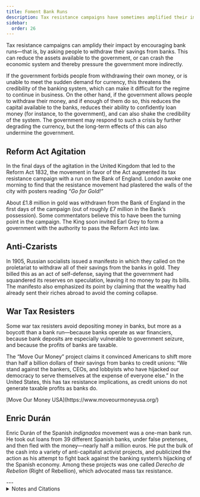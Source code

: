 ```yaml
---
title: Foment Bank Runs
description: Tax resistance campaigns have sometimes amplified their impact by encouraging bank runs.
sidebar:
  order: 26
---
```


Tax resistance campaigns can amplidy their impact by encouraging bank runs—that is, by asking people to withdraw their savings from banks.
This can reduce the assets available to the government, or can crash the economic system and thereby pressure the government more indirectly.

If the government forbids people from withdrawing their own money, or is unable to meet the sudden demand for currency, this threatens the credibility of the banking system, which can make it difficult for the regime to continue in business.
On the other hand, if the government allows people to withdraw their money, and if enough of them do so, this reduces the capital available to the banks, reduces their ability to confidently loan money (for instance, to the government), and can also shake the credibility of the system.
The government may respond to such a crisis by further degrading the currency, but the long-term effects of this can also undermine the government.

## <Badge text="Example" size="medium" /> Reform Act Agitation

In the final days of the agitation in the United Kingdom that led to the Reform Act 1832, the movement in favor of the Act augmented its tax resistance campaign with a run on the Bank of England.
London awoke one morning to find that the resistance movement had plastered the walls of the city with posters reading *“Go for Gold!”*

About £1.8 million in gold was withdrawn from the Bank of England in the first days of the campaign (out of roughly £7 million in the Bank’s possession).
Some commentators believe this to have been the turning point in the campaign.
The King soon invited Earl Grey to form a government with the authority to pass the Reform Act into law.

## <Badge text="Example" size="medium" /> Anti-Czarists

In 1905, Russian socialists issued a manifesto in which they called on the proletariat to withdraw all of their savings from the banks in gold.
They billed this as an act of self-defense, saying that the government had squandered its reserves on speculation, leaving it no money to pay its bills.
The manifesto also emphasized its point by claiming that the wealthy had already sent their riches abroad to avoid the coming collapse.

## <Badge text="Example" size="medium" /> War Tax Resisters

Some war tax resisters avoid depositing money in banks, but more as a boycott than a bank run—because banks operate as war financiers, because bank deposits are especially vulnerable to government seizure, and because the profits of banks are taxable.

The “Move Our Money” project claims it convinced Americans to shift more than half a billion dollars of their savings from banks to credit unions:
“We stand against the bankers, CEOs, and lobbyists who have hijacked our democracy to serve themselves at the expense of everyone else.”
In the United States, this has tax resistance implications, as credit unions do not generate taxable profits as banks do.

<Aside type="tip" title="Links">
[Move Our Money USA](https://www.moveourmoneyusa.org/)
</Aside>

## <Badge text="Example" size="medium" /> Enric Durán

Enric Durán of the Spanish <i lang="es">indignados</i> movement was a one-man bank run.
He took out loans from 39 different Spanish banks, under false pretenses, and then fled with the money—nearly half a million euros.
He put the bulk of the cash into a variety of anti-capitalist activist projects, and publicized the action as his attempt to fight back against the banking system’s hijacking of the Spanish economy.
Among these projects was one called <i lang="es">Derecho de Rebelion</i> (Right of Rebellion), which advocated mass tax resistance.

<Aside type="wikipedia" title="Wikipedia">
  <WikipediaBadge title="Bank run" />
  <WikipediaBadge title="Financial crisis" />
  <WikipediaBadge title="Reform Act 1832" />
  <WikipediaBadge title="Bank Transfer Day" />
  <WikipediaBadge title="Enric Duran" />
  <WikipediaBadge title="Anti-austerity movement in Spain" />
</Aside>
---

<details>
<summary>Notes and Citations</summary>

* Roebuck, John Arthur <i>History of the Whig Ministry of 1830, to the Passing of the Reform Bill</i>, Vol. II (1852) [pp. 291–92](https://archive.org/details/in.ernet.dli.2015.82611/page/n309/mode/2up)
* [“Says Russia is Bankrupt”](https://www.fultonhistory.com/Newspaper%204/Amsterdam%20NY%20Daily%20Democrat%20and%20Recorder/Amsterdam%20NY%20Daily%20Democrat%20and%20Recorder%201905%20Sep-1906%20Mar%20Grayscale/Amsterdam%20NY%20Evening%20Recorder%20and%20Daily%20Democrat%201905%20Sep-1906%20Mar%20Grayscale%20-%200746.pdf) <i>Amsterdam Evening Recorder and Daily Democrat</i> 16 December 1905, p. 1
* “Re: Banks” wtr-s email list, 2010
* Pritsky, Nathaniel [“198 Sundays: I’m Never Going To Retire Anyway”](https://propterquod.typepad.com/pax_americana/2008/08/198-sundays-im.html) <i>Pax Americana</i> 24 August 2008
* [“About Move Our Money USA”](https://www.moveourmoneyusa.org/about/)
* Gross, David M. [“Comprehensive Disobedience: Occupying the Sharing Economy in Spain”](https://www.shareable.net/comprehensive-disobedience-occupying-the-sharing-economy-in-spain/) <i>Shareable</i> 9 April 2014

</details>
